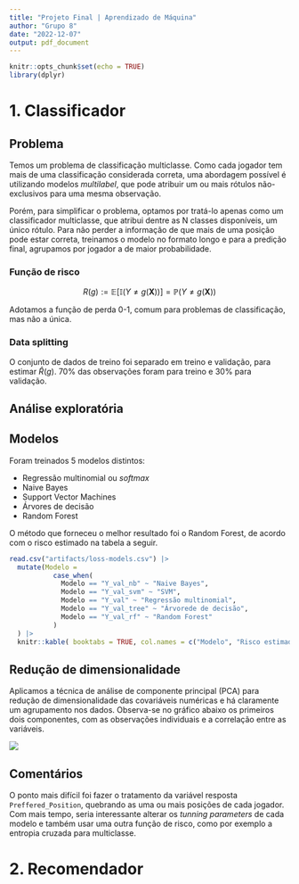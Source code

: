 ```yaml
---
title: "Projeto Final | Aprendizado de Máquina"
author: "Grupo 8"
date: "2022-12-07"
output: pdf_document
---
```


```r
knitr::opts_chunk$set(echo = TRUE)
library(dplyr)
```
# 1. Classificador

## Problema 

Temos um problema de classificação multiclasse. Como cada jogador tem mais de uma classificação considerada correta, uma abordagem possível é utilizando modelos _multilabel_, que pode atribuir um ou mais rótulos não-exclusivos para uma mesma observação. 

Porém, para simplificar o problema, optamos por tratá-lo apenas como um classificador multiclasse, que atribui dentre as N classes disponíveis, um único rótulo. Para não perder a informação de que mais de uma posição pode estar correta, treinamos o modelo no formato longo e para a predição final, agrupamos por jogador a de maior probabilidade.

### Função de risco

$$
R(g) :=  \mathbb{E}[\mathbb{I}(Y \neq g(\boldsymbol{X}))] = \mathbb{P}(Y \neq g(\boldsymbol{X}))
$$

Adotamos a função de perda 0-1, comum para problemas de classificação, mas não a única.

### Data splitting 

O conjunto de dados de treino foi separado em treino e validação, para estimar $\hat{R}(g)$. 70% das observações foram para treino e 30% para validação.

## Análise exploratória

## Modelos 

Foram treinados 5 modelos distintos:

- Regressão multinomial ou _softmax_
- Naive Bayes
- Support Vector Machines
- Árvores de decisão
- Random Forest

O método que forneceu o melhor resultado foi o Random Forest, de acordo com o risco estimado na tabela a seguir.

```r

read.csv("artifacts/loss-models.csv") |> 
  mutate(Modelo =
           case_when(
             Modelo == "Y_val_nb" ~ "Naive Bayes",
             Modelo == "Y_val_svm" ~ "SVM",
             Modelo == "Y_val" ~ "Regressão multinomial",
             Modelo == "Y_val_tree" ~ "Árvorede de decisão",
             Modelo == "Y_val_rf" ~ "Random Forest"
           )
  ) |> 
  knitr::kable( booktabs = TRUE, col.names = c("Modelo", "Risco estimado"))

```

## Redução de dimensionalidade

Aplicamos a técnica de análise de componente principal (PCA) para redução de dimensionalidade das covariáveis numéricas e há claramente um agrupamento nos dados. Observa-se no gráfico abaixo os primeiros dois componentes, com as observações individuais e a correlação entre as variáveis.

![](artifacts/pca-plot.png)


## Comentários

O ponto mais difícil foi fazer o tratamento da variável resposta `Preffered_Position`, quebrando as uma ou mais posições de cada jogador. Com mais tempo, seria interessante alterar os _tunning parameters_ de cada modelo e também usar uma outra função de risco, como por exemplo a entropia cruzada para multiclasse.

# 2. Recomendador